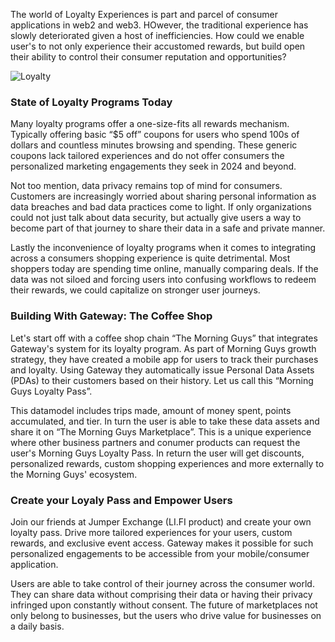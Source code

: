 The world of Loyalty Experiences is part and parcel of consumer applications in web2 and web3. HOwever, the traditional experience has slowly deteriorated given a host of inefficiencies. How could we enable user's to not only experience their accustomed rewards, but build open their ability to control their consumer reputation and opportunities?

<img src="/assets/usecases/loyalty.png" alt="Loyalty" />

### State of Loyalty Programs Today

Many loyalty programs offer a one-size-fits all rewards mechanism. Typically offering basic “$5 off” coupons for users who spend 100s of dollars and countless minutes browsing and spending. These generic coupons lack tailored experiences and do not offer consumers the personalized marketing engagements they seek in 2024 and beyond.

Not too mention, data privacy remains top of mind for consumers. Customers are increasingly worried about sharing personal information as data breaches and bad data practices come to light. If only organizations could not just talk about data security, but actually give users a way to become part of that journey to share their data in a safe and private manner.

Lastly the inconvenience of loyalty programs when it comes to integrating across a consumers shopping experience is quite detrimental. Most shoppers today are spending time online, manually comparing deals. If the data was not siloed and forcing users into confusing workflows to redeem their rewards, we could capitalize on stronger user journeys.

### Building With Gateway: The Coffee Shop

Let's start off with a coffee shop chain “The Morning Guys” that integrates Gateway's system for its loyalty program. As part of Morning Guys growth strategy, they have created a mobile app for users to track their purchases and loyalty. Using Gateway they automatically issue Personal Data Assets (PDAs) to their customers based on their history. Let us call this “Morning Guys Loyalty Pass”.

This datamodel includes trips made, amount of money spent, points accumulated, and tier. In turn the user is able to take these data assets and share it on “The Morning Guys Marketplace”. This is a unique experience where other business partners and conumer products can request the user's Morning Guys Loyalty Pass. In return the user will get discounts, personalized rewards, custom shopping experiences and more externally to the Morning Guys' ecosystem.

### Create your Loyaly Pass and Empower Users

Join our friends at Jumper Exchange (LI.FI product) and create your own loyalty pass. Drive more tailored experiences for your users, custom rewards, and exclusive event access. Gateway makes it possible for such personalized engagements to be accessible from your mobile/consumer application.

Users are able to take control of their journey across the consumer world. They can share data without comprising their data or having their privacy infringed upon constantly without consent. The future of marketplaces not only belong to businesses, but the users who drive value for businesses on a daily basis.
